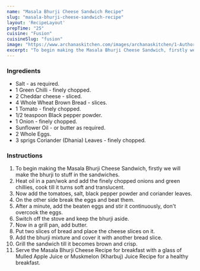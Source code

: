 ---
name: "Masala Bhurji Cheese Sandwich Recipe"
slug: "masala-bhurji-cheese-sandwich-recipe"
layout: 'RecipeLayout'
prepTime: "25"
cuisine: "Fusion"
cuisineSlug: "fusion"
image: "https://www.archanaskitchen.com/images/archanaskitchen/1-Author/Pooja_Thakur/Masala_Bhurji_Cheese_Sandwich.jpg"
excerpt: "To begin making the Masala Bhurji Cheese Sandwich, firstly we will make the bhurji to stuff in the sandwiches"
---

### Ingredients

- Salt - as required.
- 1 Green Chilli - finely chopped.
- 2 Cheddar cheese - sliced.
- 4 Whole Wheat Brown Bread - slices.
- 1 Tomato - finely chopped.
- 1/2 teaspoon Black pepper powder.
- 1 Onion - finely chopped.
- Sunflower Oil - or butter as required.
- 2 Whole Eggs.
- 3 sprigs Coriander (Dhania) Leaves - finely chopped.

### Instructions

1. To begin making the Masala Bhurji Cheese Sandwich, firstly we will make the bhurji to stuff in the sandwiches.
1. Heat oil in a pan/wok and add the finely chopped onions and green chillies, cook till it turns soft and translucent.
1. Now add the tomatoes, salt, black pepper powder and coriander leaves.
1. On the other side break the eggs and beat them.
1. After a minute, add the beaten eggs and stir it continuously, don't overcook the eggs.
1. Switch off the stove and keep the bhurji aside.
1. Now in a  grill pan, add butter.
1. Put two slices of bread and place the cheese slices on it.
1. Add the bhurji mixture and cover it with another bread slice.
1. Grill the sandwich till it becomes brown and crisp.
1. Serve the Masala Bhurji Cheese Recipe for breakfast with a glass of Mulled Apple Juice or Muskmelon (Kharbuj) Juice Recipe for a healthy breakfast.
